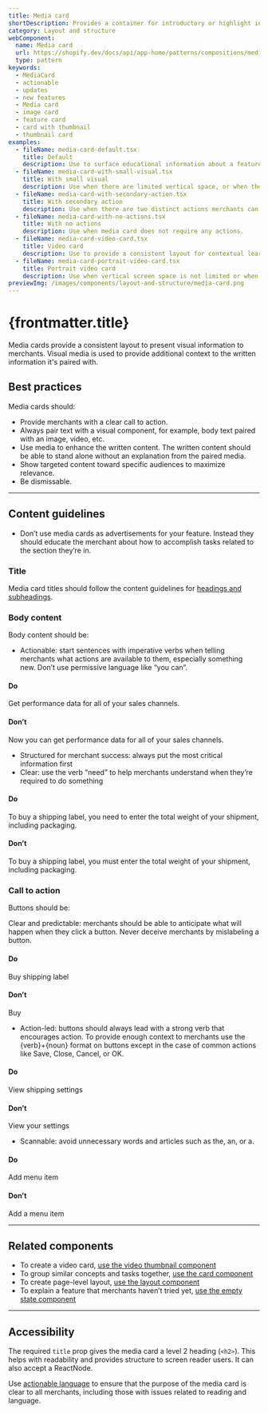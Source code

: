 ```yaml
---
title: Media card
shortDescription: Provides a container for introductory or highlight information. Often used in a grid to present related content.
category: Layout and structure
webComponent:
  name: Media card
  url: https://shopify.dev/docs/api/app-home/patterns/compositions/media-card
  type: pattern
keywords:
  - MediaCard
  - actionable
  - updates
  - new features
  - Media card
  - image card
  - feature card
  - card with thumbnail
  - thumbnail card
examples:
  - fileName: media-card-default.tsx
    title: Default
    description: Use to surface educational information about a feature or opportunity.
  - fileName: media-card-with-small-visual.tsx
    title: With small visual
    description: Use when there are limited vertical space, or when the card should be less prominent.
  - fileName: media-card-with-secondary-action.tsx
    title: With secondary action
    description: Use when there are two distinct actions merchants can take on the information in the card.
  - fileName: media-card-with-no-actions.tsx
    title: With no actions
    description: Use when media card does not require any actions.
  - fileName: media-card-video-card.tsx
    title: Video card
    description: Use to provide a consistent layout for contextual learning content. Use to wrap thumbnails of educational videos about Shopify features in context.
  - fileName: media-card-portrait-video-card.tsx
    title: Portrait video card
    description: Use when vertical screen space is not limited or when the video card is the page’s primary content. For example, in an empty state.
previewImg: /images/components/layout-and-structure/media-card.png
---
```


# {frontmatter.title}

<Lede>

Media cards provide a consistent layout to present visual information to merchants. Visual media is used to provide additional context to the written information it's paired with.

</Lede>

<WebComponentBanner
  componentName={frontmatter.title}
  webComponentName={frontmatter.webComponent.name}
  webComponentUrl={frontmatter.webComponent.url}
  type={frontmatter.webComponent.type}
/>

<Examples />

<Props componentName={frontmatter.title} />

## Best practices

Media cards should:

- Provide merchants with a clear call to action.
- Always pair text with a visual component, for example, body text paired with an image, video, etc.
- Use media to enhance the written content. The written content should be able to stand alone without an explanation from the paired media.
- Show targeted content toward specific audiences to maximize relevance.
- Be dismissable.

---

## Content guidelines

- Don’t use media cards as advertisements for your feature. Instead they should educate the merchant about how to accomplish tasks related to the section they’re in.

### Title

Media card titles should follow the content guidelines for [headings and subheadings](https://polaris.shopify.com/content/actionable-language#headings-and-subheadings).

### Body content

Body content should be:

- Actionable: start sentences with imperative verbs when telling merchants what actions are available to them, especially something new. Don’t use permissive language like “you can”.

<DoDont>

#### Do

Get performance data for all of your sales channels.

#### Don’t

Now you can get performance data for all of your sales channels.

</DoDont>

- Structured for merchant success: always put the most critical information first
- Clear: use the verb “need” to help merchants understand when they’re required to do something

<DoDont>

#### Do

To buy a shipping label, you need to enter the total weight of your shipment, including packaging.

#### Don’t

To buy a shipping label, you must enter the total weight of your shipment, including packaging.

</DoDont>

### Call to action

Buttons should be:

Clear and predictable: merchants should be able to anticipate what will happen when they click a button. Never deceive merchants by mislabeling a button.

<DoDont>

#### Do

Buy shipping label

#### Don’t

Buy

</DoDont>

- Action-led: buttons should always lead with a strong verb that encourages action. To provide enough context to merchants use the \{verb\}+\{noun\} format on buttons except in the case of common actions like Save, Close, Cancel, or OK.

<DoDont>

#### Do

View shipping settings

#### Don’t

View your settings

</DoDont>

- Scannable: avoid unnecessary words and articles such as the, an, or a.

<DoDont>

#### Do

Add menu item

#### Don’t

Add a menu item

</DoDont>

---

## Related components

- To create a video card, [use the video thumbnail component](https://polaris.shopify.com/components/video-thumbnail)
- To group similar concepts and tasks together, [use the card component](https://polaris.shopify.com/components/layout-and-structure/card)
- To create page-level layout, [use the layout component](https://polaris.shopify.com/components/layout-and-structure/layout)
- To explain a feature that merchants haven’t tried yet, [use the empty state component](https://polaris.shopify.com/components/layout-and-structure/empty-state)

---

## Accessibility

The required `title` prop gives the media card a level 2 heading (`<h2>`). This helps with readability and provides structure to screen reader users. It can also accept a ReactNode.

Use [actionable language](https://polaris.shopify.com/content/actionable-language#navigation) to ensure that the purpose of the media card is clear to all merchants, including those with issues related to reading and language.
